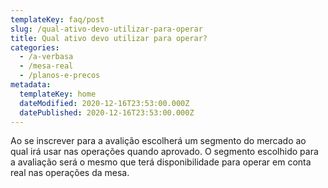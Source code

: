 ```yaml
---
templateKey: faq/post
slug: /qual-ativo-devo-utilizar-para-operar
title: Qual ativo devo utilizar para operar?
categories:
  - /a-verbasa
  - /mesa-real
  - /planos-e-precos
metadata:
  templateKey: home
  dateModified: 2020-12-16T23:53:00.000Z
  datePublished: 2020-12-16T23:53:00.000Z
---
```


Ao se inscrever para a avalição escolherá um segmento do mercado ao qual irá usar nas operações quando aprovado. O segmento escolhido para a avaliação será o mesmo que terá disponibilidade para operar em conta real nas operações da mesa.
